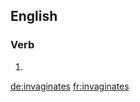 ==English==

===Verb===
{{head|en}}

# {{en-third-person singular of|invaginate}}

[[de:invaginates]]
[[fr:invaginates]]